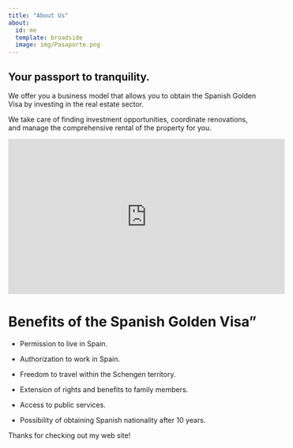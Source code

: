 ```yaml
---
title: "About Us"
about:
  id: me
  template: broadside
  image: img/Pasaporte.png
---
```


:::{#me}

## Your passport to tranquility.

We offer you a business model that allows you to obtain the Spanish Golden Visa by investing in the real estate sector.

We take care of finding investment opportunities, coordinate renovations, and manage the comprehensive rental of the property for you.

<iframe width="560" height="315" src="https://www.youtube.com/embed/jbEO1ajmAWc?si=ksL3vkzA_BIeveF7" title="YouTube video player" frameborder="0" allow="accelerometer; autoplay; clipboard-write; encrypted-media; gyroscope; picture-in-picture; web-share" allowfullscreen></iframe>


# Benefits of the Spanish Golden Visa"


- Permission to live in Spain.

- Authorization to work in Spain.

- Freedom to travel within the Schengen territory.

- Extension of rights and benefits to family members.

- Access to public services.

- Possibility of obtaining Spanish nationality after 10 years.



:::

Thanks for checking out my web site!
